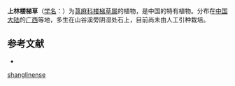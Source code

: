 {{Speciesbox
| name = 上林楼梯草
| status = 
| status_system = 
| image =
| genus = Elatostema
| species = shanglinense
| authority = W. T. Wang
}}

'''上林楼梯草'''（[[学名|学名]]：{{lang|la|''Elatostema shanglinense''}}）为[[荨麻科|荨麻科]][[楼梯草属|楼梯草属]]的植物，是中国的特有植物。分布在[[中国大陆|中国大陆]]的[[广西|广西]]等地，多生在山谷溪旁阴湿处石上，目前尚未由人工引种栽培。

== 参考文献 ==
<div class="references-small">
* {{cite web| url =http://www.bioinfo.cn/db05/KmzwSpecies.php?action=view&id=23285| title =上林楼梯草| work =《中国高等植物数据库全库》| publisher =中国科学院微生物研究所| author =昆明植物研究所| accessdate =2009-02-25| deadurl =yes| archiveurl =https://web.archive.org/web/20160305033025/http://www.bioinfo.cn/db05/KmzwSpecies.php?action=view&id=23285| archivedate =2016-03-05}}
</div>
{{Taxonbar|from=Q10867507}}

{{DEFAULTSORT:Elatostema shanglinense}}
[[Category:楼梯草属|shanglinense]]


{{Urticaceae-stub}}